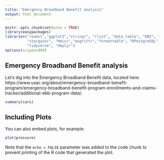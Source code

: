 ```yaml
---
title: "Emergency Broadband Benefit analysis"
output: html_document
---
```

```r
knitr::opts_chunk$set(echo = TRUE)
library(easypackages)
libraries("readxl","ggplot2","stringr", "rlist", "data.table", "DBI", "RSQLite",  
          "stargazer", "Hmisc","magrittr","formattable", "RPostgreSQL", "dplyr", 
          "tidyverse", "dbplyr")
options(scipen=999)

```

## Emergency Broadband Benefit analysis

Let's dig into the Emergency Broadband Benefit data, located here: https://www.usac.org/about/emergency-broadband-benefit-program/emergency-broadband-benefit-program-enrollments-and-claims-tracker/additional-ebb-program-data/. 




```r
summary(cars)
```

## Including Plots

You can also embed plots, for example:

```r
plot(pressure)
```

Note that the `echo = FALSE` parameter was added to the code chunk to prevent printing of the R code that generated the plot.
